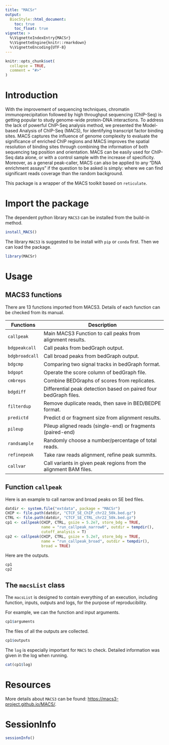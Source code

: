 ```yaml
---
title: "MACSr"
output:
  BiocStyle::html_document:
    toc: true
    toc_float: true
vignette: >
  %\VignetteIndexEntry{MACSr}
  %\VignetteEngine{knitr::rmarkdown}
  %\VignetteEncoding{UTF-8}
---
```


```r
knitr::opts_chunk$set(
  collapse = TRUE,
  comment = "#>"
)
```

# Introduction

With the improvement of sequencing techniques, chromatin
immunoprecipitation followed by high throughput sequencing (ChIP-Seq)
is getting popular to study genome-wide protein-DNA interactions. To
address the lack of powerful ChIP-Seq analysis method, we presented
the Model-based Analysis of ChIP-Seq (MACS), for identifying
transcript factor binding sites. MACS captures the influence of genome
complexity to evaluate the significance of enriched ChIP regions and
MACS improves the spatial resolution of binding sites through
combining the information of both sequencing tag position and
orientation. MACS can be easily used for ChIP-Seq data alone, or with
a control sample with the increase of specificity. Moreover, as a
general peak-caller, MACS can also be applied to any “DNA enrichment
assays” if the question to be asked is simply: where we can find
significant reads coverage than the random background.

This package is a wrapper of the MACS toolkit based on `reticulate`.

# Import the package

The dependent python library `MACS3` can be installed from the
build-in method.

```r
install_MACS()
```

The library `MACS3` is suggested to be install with `pip` or `conda`
first. Then we can load the package.

```r
library(MACSr)
```

# Usage
## MACS3 functions
There are 13 functions imported from MACS3. Details of each function
can be checked from its manual.
	
| Functions      | Description                                                       |
|----------------|-------------------------------------------------------------------|
| `callpeak`     | Main MACS3 Function to call peaks from alignment results.         |
| `bdgpeakcall`  | Call peaks from bedGraph output.                                  |
| `bdgbroadcall` | Call broad peaks from bedGraph output.                            |
| `bdgcmp`       | Comparing two signal tracks in bedGraph format.                   |
| `bdgopt`       | Operate the score column of bedGraph file.                        |
| `cmbreps`      | Combine BEDGraphs of scores from replicates.                      |
| `bdgdiff`      | Differential peak detection based on paired four bedGraph files.  |
| `filterdup`    | Remove duplicate reads, then save in BED/BEDPE format.            |
| `predictd`     | Predict d or fragment size from alignment results.                |
| `pileup`       | Pileup aligned reads (single-end) or fragments (paired-end)       |
| `randsample`   | Randomly choose a number/percentage of total reads.               |
| `refinepeak`   | Take raw reads alignment, refine peak summits.                    |
| `callvar`      | Call variants in given peak regions from the alignment BAM files. |

## Function `callpeak`
Here is an example to call narrow and broad peaks on SE bed files.
```r
datdir <- system.file("extdata", package = "MACSr")
CHIP <- file.path(datdir, "CTCF_SE_ChIP_chr22_50k.bed.gz")
CTRL <- file.path(datdir, "CTCF_SE_CTRL_chr22_50k.bed.gz")
cp1 <- callpeak(CHIP, CTRL, gsize = 5.2e7, store_bdg = TRUE,
                name = "run_callpeak_narrow0", outdir = tempdir(),
                cutoff_analysis = T)
cp2 <- callpeak(CHIP, CTRL, gsize = 5.2e7, store_bdg = TRUE,
                name = "run_callpeak_broad", outdir = tempdir(),
                broad = TRUE)
```

Here are the outputs.
```r
cp1
cp2
```

## The `macsList` class
The `macsList` is designed to contain everything of an execution, including function,
inputs, outputs and logs, for the purpose of reproducibility. 

For example, we can the function and input arguments.
```r
cp1$arguments
```

The files of all the outputs are collected.
```r
cp1$outputs
```

The `log` is especially important for `MACS` to check. Detailed
information was given in the log when running.
```r
cat(cp1$log)
```

# Resources
More details about `MACS3` can be found: <https://macs3-project.github.io/MACS/>.


# SessionInfo
```r
sessionInfo()
```
